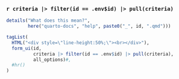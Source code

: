 ### `r criteria |> filter(id == .env$id) |> pull(criteria)`

```r
details("What does this mean?",
        here("quarto-docs", "help", paste0("_", id, ".qmd")))
```

```r
tagList(
  HTML("<div style=\"line-height:50%;\"><br></div>"),
  form_ui(id, 
          criteria |> filter(id == .env$id) |> pull(criteria), 
          all_options)#,
  #hr()
)
```
